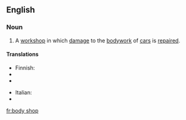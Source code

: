 ==English==

===Noun===
{{en-noun|sg=[[body]] [[shop]]}}

# A [[workshop]] in which [[damage]] to the [[bodywork]] of [[car]]s is [[repair]]ed.

====Translations====
{{trans-top|body shop}}
* Finnish: {{t|fi|peltikorjaamo}}
* {{trreq|French}}
* {{trreq|German}}
{{trans-mid}}
*Italian: {{t+|it|carrozzeria|f}}
* {{trreq|Spanish}}
{{trans-bottom}}

[[fr:body shop]]
